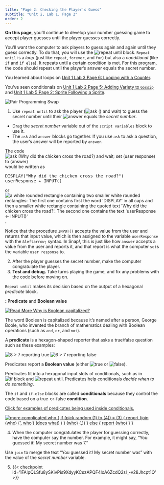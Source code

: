 ```yaml
---
title: "Page 2: Checking the Player's Guess"
subtitle: "Unit 2, Lab 1, Page 2"
order: 2
---
```


::::: learn
**On this page,** you'll continue to develop your number guessing game to accept player guesses until the player guesses correctly.
:::::

You'll want the computer to ask players to guess again and again until they guess correctly. To do that, you will use the <img src="/img/blocks/repeat-until.png" title="repeat until" alt="repeat until" class="inline py-0"/> block. `Repeat until` is a <em>loop</em> (just like `repeat`, `forever`, and `for`) but also a <em>conditional</em> (like `if` and `if else`). It repeats until a certain condition is met. For this program, the code should repeat until the player's answer equals the secret number.

:::::: endnote
You learned about loops on <a href="/unit-1/lab-3/6-the-for-block.html" title="Unit 1 Lab 3 Page 6: Looping with a Counter">Unit 1 Lab 3 Page 6: Looping with a Counter</a>.

You've seen conditionals on <a href="/unit-1/lab-2/5-if-else.html" title="Unit 1 Lab 2 Page 5: Adding Variety to Gossip">Unit 1 Lab 2 Page 5: Adding Variety to `Gossip`</a> and <a href="/unit-1/lab-5/2-sprite-interaction.qmd" title="Unit 1 Lab 5 Page 2: Sprite Following a Sprite">Unit 1 Lab 5 Page 2: Sprite Following a Sprite</a>.
:::::

::::: forYouToDo
<img src="/img/icons/pair-programming-swap.png" title="Pair Programming Swap" alt="Pair Programming Swap" class="float-end"/>

(@) Use `repeat until` to ask the player (<img src="/img/blocks/ask-empty-full-size.png" title="ask () and wait" alt="ask () and wait" class="inline py-0"/>) to guess the secret number until their <img src="/img/blocks/answer-full-size.png" title="answer" alt="answer" class="inline"/> equals the <var>secret number</var>.

::: endnote
- Drag the <var>secret number</var> variable out of the `script variables` block to use it.
- The `ask` and `answer` blocks go together. If you use `ask` to ask a question, the user's answer will be reported by `answer`.
:::
::::::

:::::: examFullWidth
The code <img src="/img/2-complexity/chicken-script.png" title="ask (Why did the chicken cross the road?) and wait; set (user response) to (answer)" alt="ask (Why did the chicken cross the road?) and wait; set (user response) to (answer)" class="inline"/> would be written as

```{=html}
<pre class="ms-4">
DISPLAY("Why did the chicken cross the road?")
userResponse &leftarrow; INPUT()
</pre>
```

or <img src="/img/2-complexity/chicken-script-blocktran.png" title="a white rounded rectangle containing two smaller white rounded rectangles: The first one contains first the word &apos;DISPLAY&apos; in all caps and then a smaller white rectangle containing the quoted text &apos;Why did the chicken cross the road?&apos;. The second one contains the text &apos;userResponse ← INPUT()&apos;" alt="a white rounded rectangle containing two smaller white rounded rectangles: The first one contains first the word &apos;DISPLAY&apos; in all caps and then a smaller white rectangle containing the quoted text &apos;Why did the chicken cross the road?&apos;. The second one contains the text &apos;userResponse ← INPUT()&apos;" class="inline"/>.

Notice that the procedure `INPUT()` accepts the value from the user and returns that input value, which is then assigned to the variable `userResponse` with the `&leftarrow;`
syntax. In Snap<em>!</em>, this is just like how `answer` accepts a value from the user and reports it, and that report is what the computer `set`s the variable `user response` to.
::::::

:::::: forYouToDo
(@) After the player guesses the secret number, make the computer congratulate the player. 
(@) **Test and debug.** Take turns playing the game, and fix any problems with the code before moving on.
::::::

`Repeat until` makes its decision based on the output of a hexagonal <em>predicate</em> block.

:::::: vocabFullWidth
**: Predicate** and **Boolean value**

::::: sidenoteBig
<a href="#hint-Boolean" data-bs-toggle="collapse" title="Why is Boolean capitalized?"> <img src="/img/icons/read-more-mini.png" title="Read More" alt="Read More" class="inline"/> Why is Boolean capitalized? </a>

::: {#hint-Boolean .collapse}
The word Boolean is capitalized because it's named after a person, George Boole, who invented the branch of mathematics dealing with Boolean operations (such as `and`, `or`, and `not`).
:::
:::::

A **predicate** is a hexagon-shaped reporter that asks a true/false question such as these examples:

<img class="ms-4" src="/img/2-complexity/8-gt-7-reporting-true.png" alt="8 > 7 reporting true" title="8 > 7 reporting true"> <img class="ms-4" src="/img/2-complexity/6-gt-7-reporting-false.png" alt="6 > 7 reporting false" title="6 > 7 reporting false">

Predicates report a **Boolean value** (either <img src="/img/blocks/true.png" title="true" alt="true" class="inline"/> or <img src="/img/blocks/false.png" title="false" alt="false" class="inline"/>).
::::::

Predicates fit into a hexagonal input slots of conditionals, such as in <img src="/img/blocks/if-full-size.png" title="if block" alt="if block" class="inline"/> and <img src="/img/blocks/repeat-until.png" title="repeat until" alt="repeat until" class="inline"/>. Predicates help conditionals <em>decide when to do something</em>.

::::: vocabFullWidth
The `if` and `if-else` blocks are called **conditionals** because they control the code based on a true-or-false **condition**.

:::: endnote
<a href="#hint-predicates-examples" data-bs-toggle="collapse" title="Click for examples of predicates being used inside conditionals.">Click for examples of predicates being used inside conditionals.</a>

::: {#hint-predicates-examples .collapse}

<a href="/unit-1/lab-2/5-if-else.html"><img src="/img/1-introduction/more-complicated-who-script.png" title="more complicated who {
if (pick random (1) to (4)) = (3) {
report (join (who) (&apos;, who&apos;) (does what) ( ) (who) (,))                                                                                          
} else {
report (who)
}
}" alt="more complicated who {
if (pick random (1) to (4)) = (3) {
report (join (who) (&apos;, who&apos;) (does what) ( ) (who) (,))                                                                                          
} else {
report (who)
}
}" class="ms-4"/></a> <a href="/unit-1/lab-2/img/1-introduction/move-tiny-no-comment.png" title="when green flag clicked:
repeat until (touching (Leader)?)
{
point towards (Leader)
move (1) steps
}" alt="when green flag clicked:
repeat until (touching (Leader)?)
{
point towards (Leader)
move (1) steps
}" class="ms-4"/></a>

:::
::::
:::::

::::: forYouToDo

(@) When the computer congratulates the player for guessing correctly, have the computer say the number. For example, it might say, "You guessed it! My secret number was 7."

::: endnote
Use `join` to merge the text "You guessed it! My secret number was" with the value of the <var>secret number</var> variable.
:::

(@) {{< checkpoint id='1FAIpQLSfu8ySKivPis9XdyyKCszAPQF4loA6ZcdQ2sl_-v28Jhcpt1Q' >}}

<!-- 
(@) Question 1
    ::: {.assessment-data type="multiplechoice" identifier="Which inputs to mystery function will give the output finished?" hasinlinefeedback="true" maxchoices="1" responseidentifier="ri1" shuffle="true"}
    ::: prompt

    <img src="/img/2-complexity/mystery-function.png" title="mystery function (input):
    if (input &lt; 5) (repeat until (input = 5) 
    (
    say (input) for (1) secs, 
    set (input) to (input + 1) 
    )
    report (finished)" alt="mystery function (input):
    if (input &lt; 5) (repeat until (input = 5) 
    (
    say (input) for (1) secs, 
    set (input) to (input + 1) 
    )
    report (finished)" class="float-end"/> Which inputs to `mystery function` will report "finished"?
    :::

    ::: {.choice identifier="c1"}
    ::: text
    Any integer
    :::

    ::: feedback
    Correct! No matter what the input number is (as long as it's an integer), the report block will eventually run. (This doesn't necessarily happen in every procedure, but here it will.)
    :::
    :::

    ::: {.choice identifier="c2"}
    ::: text
    Only integers greater than or equal to 5
    :::

    ::: feedback
    Write out some examples of what happens when the input is less than 5. For example, if the input is 3, the sprite will say 3, the input will be changed to 4, the sprite will say 4, the input will be changed to 5, the `repeat until` loop will stop, and the function will report "finished."
    :::
    :::

    ::: {.choice identifier="c3"}
    ::: text
    Only integers less than 5
    :::

    ::: feedback
    The `report` command isn't inside the `if`.
    :::
    :::

    ::: {.choice identifier="c4"}
    ::: text
    Only 5
    :::

    ::: feedback
    The `repeat until` block checks the value of <var>input</var> every time through the loop, not just its initial value.
    :::
    :::

    ::: {.responseDeclaration identifier="ri1"}
    ::: {.correctResponse identifier="c1"}
    :::
    :::
    :::

(@) Question 2
    ::: {.assessment-data type="multiplechoice" identifier="Which inputs to mystery function will give the output finished?" hasinlinefeedback="true" maxchoices="1" responseidentifier="ri2" shuffle="true"}
    ::: prompt
    <img src="/img/2-complexity/mystery-function.png" title="mystery function (input):
    if (input &lt; 5) (repeat until (input = 5) 
    (
    say (input) for (1) secs, 
    set (input) to (input + 1) 
    )
    report (finished)" alt="mystery function (input):
    if (input &lt; 5) (repeat until (input = 5) 
    (
    say (input) for (1) secs, 
    set (input) to (input + 1) 
    )
    report (finished)" class="float-end"/> **What will the sprite say** if you run the same function with the input 1?
    :::

    ::: {.choice identifier="c1"}
    ::: text
    <img src="/img/2-complexity/say4.png" title="speech bubble saying &apos;4&apos;" alt="speech bubble saying &apos;4&apos;" class="noshadow" height="75px"/>
    :::

    ::: feedback
    It does say 4 at the end, but it says other things before that.
    :::
    :::

    ::: {.choice identifier="c2"}
    ::: text
    <img src="/img/2-complexity/say5.png" title="speech bubble saying &apos;5&apos;" alt="speech bubble saying &apos;5&apos;" class="noshadow" height="75px"/>
    :::

    ::: feedback
    How does `repeat until` work?
    :::
    :::

    ::: {.choice identifier="c3"}
    ::: text
    <img src="/img/2-complexity/say1234.png" title="four speech bubbles saying &apos;1&apos;, &apos;2&apos;, &apos;3&apos;, and then &apos;4&apos;" alt="four speech bubbles saying &apos;1&apos;, &apos;2&apos;, &apos;3&apos;, and then &apos;4&apos;" class="noshadow" height="75px"/>
    :::

    ::: feedback
    Correct! The `repeat until` block runs the code in its script slot **until** <var>input</var> = 5, then the computer skips down to the next command, `report (`<var>finished</var>`)`, without the sprite ever saying 5.
    :::
    :::

    ::: {.choice identifier="c4"}
    ::: text
    <img src="/img/2-complexity/say12345.png" title="five speech bubbles saying &apos;1&apos;, &apos;2&apos;, &apos;3&apos;, &apos;4&apos;, and then &apos;5&apos;" alt="five speech bubbles saying &apos;1&apos;, &apos;2&apos;, &apos;3&apos;, &apos;4&apos;, and then &apos;5&apos;" class="noshadow" height="75px"/>
    :::

    ::: feedback
    The `repeat until` block tests the value of <var>input</var> **before** running the code in its script slot.
    :::
    :::

    ::: todo
    The feedback is not finished because I realized that BH might object to changing the value of an input variable... --MF, 3/1/19
    :::

    ::: {.responseDeclaration identifier="ri3"}
    ::: {.correctResponse identifier="c1"}
    :::
    :::
    ::: -->

<!-- 

(@) Question 3
    ::: {.assessment-data type="multiplechoice" identifier="Which inputs to mystery function will give the output finished?" hasinlinefeedback="true" maxchoices="1" responseidentifier="ri3" shuffle="true"}
    ::: prompt
    <img src="/img/2-complexity/mystery-function.png" title="mystery function (input):
    if (input &lt; 5) (repeat until (input = 5) 
    (
    say (input) for (1) secs, 
    set (input) to (input + 1) 
    )
    report (finished)" alt="mystery function (input):
    if (input &lt; 5) (repeat until (input = 5) 
    (
    say (input) for (1) secs, 
    set (input) to (input + 1) 
    )
    report (finished)" class="float-end"/> **What will happen** if you run the same function with the input 9?
    :::

    ::: {.choice identifier="c1"}
    ::: text
    The sprite will say 9, and the block will report "finished."
    :::

    ::: feedback
    What does the `if` block do when <var>input</var> is 9?
    :::
    :::

    ::: {.choice identifier="c2"}
    ::: text
    The sprite will say 9, 8, 7, 6, and the block will report "finished."
    :::

    ::: feedback
    What does the `set` instruction do to the value of <var>input</var>?
    :::
    :::

    ::: {.choice identifier="c3"}
    ::: text
    The sprite will say 9, 10, 11, 12, 13, ... and keep counting, and the block will never report "finished."
    :::

    ::: feedback
    When <var>input</var> is 9, will the code inside the `if` command run?
    :::
    :::

    ::: {.choice identifier="c4"}
    ::: text
    The sprite will say nothing, and the block will report "finished."
    :::

    ::: feedback
    Correct! The code inside the `if` command will not run.
    :::
    :::

    ::: todo
    The feedback is not finished because I realized that BH might object to changing the value of an input variable... --MF, 3/1/19
    :::

    ::: {.responseDeclaration identifier="ri3"}
    ::: {.correctResponse identifier="c4"}
    :::
    :::
    ::: 
    
-->

:::::

